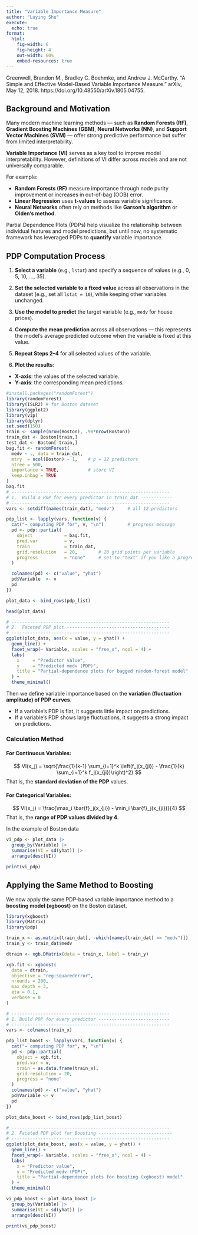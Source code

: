---
title: "Variable Importance Measure"
author: "Luying Shu"
execute:
  echo: true
format:
  html:
    fig-width: 6
    fig-height: 4
    out-width: 60%
    embed-resources: true
---

Greenwell, Brandon M., Bradley C. Boehmke, and Andrew J. McCarthy. “A Simple and Effective Model-Based Variable Importance Measure.” arXiv, May 12, 2018. https://doi.org/10.48550/arXiv.1805.04755.


## Background and Motivation

Many modern machine learning methods — such as **Random Forests (RF)**, **Gradient Boosting Machines (GBM)**, **Neural Networks (NN)**, and **Support Vector Machines (SVM)** — offer strong predictive performance but suffer from limited interpretability.

**Variable Importance (VI)** serves as a key tool to improve model interpretability. However, definitions of VI differ across models and are not universally comparable.

For example:

- **Random Forests (RF)** measure importance through node purity improvement or increases in out-of-bag (OOB) error.
- **Linear Regression** uses **t-values** to assess variable significance.
- **Neural Networks** often rely on methods like **Garson’s algorithm** or **Olden’s method**.

Partial Dependence Plots (PDPs) help visualize the relationship between individual features and model predictions, but until now, no systematic framework has leveraged PDPs to **quantify** variable importance.

## PDP Computation Process

1. **Select a variable** (e.g., `lstat`) and specify a sequence of values (e.g., 0, 5, 10, ..., 35).

2. **Set the selected variable to a fixed value** across all observations in the dataset (e.g., set all `lstat = 10`), while keeping other variables unchanged.

3. **Use the model to predict** the target variable (e.g., `medv` for house prices).

4. **Compute the mean prediction** across all observations — this represents the model’s average predicted outcome when the variable is fixed at this value.

5. **Repeat Steps 2–4** for all selected values of the variable.

6. **Plot the results**:
- **X-axis**: the values of the selected variable.
- **Y-axis**: the corresponding mean predictions.


```{r}
#install.packages("randomForest")
library(randomForest)
library(ISLR2) # for Boston dataset
library(ggplot2)
library(vip)
library(dplyr)
set.seed(150)
train <- sample(nrow(Boston), .98*nrow(Boston))
train_dat <- Boston[train,]
test_dat <- Boston[-train,]
bag.fit <- randomForest(
  medv ~ ., data = train_dat,
  mtry  = ncol(Boston) - 1,    # p = 12 predictors
  ntree = 500,
  importance = TRUE,           # store VI
  keep.inbag = TRUE
)
bag.fit
# ------------------------------------------------------------
# 1.  Build a PDP for every predictor in train_dat ------------
# ------------------------------------------------------------
vars <- setdiff(names(train_dat), "medv")     # all 12 predictors

pdp_list <- lapply(vars, function(v) {
  cat("→ computing PDP for", v, "\n")         # progress message
  pd <- pdp::partial(
    object            = bag.fit,
    pred.var          = v,
    train             = train_dat,
    grid.resolution   = 20,        # 20 grid points per variable
    progress          = "none"     # set to "text" if you like a progress bar
  )

  colnames(pd) <- c("value", "yhat")
  pd$Variable  <- v
  pd
})

plot_data <- bind_rows(pdp_list)

head(plot_data)

# ------------------------------------------------------------
# 2.  Faceted PDP plot ---------------------------------------
# ------------------------------------------------------------
ggplot(plot_data, aes(x = value, y = yhat)) +
  geom_line() +
  facet_wrap(~ Variable, scales = "free_x", ncol = 4) +
  labs(
    x     = "Predictor value",
    y     = "Predicted medv (PDP)",
    title = "Partial-dependence plots for bagged random-forest model"
  ) +
  theme_minimal()


```


Then we define variable importance based on the **variation (fluctuation amplitude) of PDP curves**.

- If a variable’s PDP is flat, it suggests little impact on predictions.
- If a variable’s PDP shows large fluctuations, it suggests a strong impact on predictions.


### Calculation Method

#### For Continuous Variables:
$$
VI(x_j) = \sqrt{\frac{1}{k-1} \sum_{i=1}^k \left(f_j(x_{ji}) - \frac{1}{k} \sum_{i=1}^k f_j(x_{ji})\right)^2}
$$
That is, the **standard deviation of the PDP** values.

#### For Categorical Variables:
$$
VI(x_j) = \frac{\max_i \bar{f}_j(x_{ji}) - \min_i \bar{f}_j(x_{ji})}{4}
$$
That is, the **range of PDP values divided by 4**.

In the example of Boston data

```{r}
vi_pdp <- plot_data |>
  group_by(Variable) |>
  summarise(VI = sd(yhat)) |>
  arrange(desc(VI))

print(vi_pdp)
```


## Applying the Same Method to Boosting

We now apply the same PDP-based variable importance method to a **boosting model (xgboost)** on the Boston dataset.

```{r}
library(xgboost)
library(Matrix)
library(pdp)

train_x <- as.matrix(train_dat[, -which(names(train_dat) == "medv")])
train_y <- train_dat$medv

dtrain <- xgb.DMatrix(data = train_x, label = train_y)

xgb.fit <- xgboost(
  data = dtrain,
  objective = "reg:squarederror",
  nrounds = 200,
  max_depth = 3,
  eta = 0.1,
  verbose = 0
)

# ------------------------------------------------------------
# 1. Build PDP for every predictor ---------------------------
# ------------------------------------------------------------
vars <- colnames(train_x)

pdp_list_boost <- lapply(vars, function(v) {
  cat("→ computing PDP for", v, "\n")
  pd <- pdp::partial(
    object = xgb.fit,
    pred.var = v,
    train = as.data.frame(train_x),
    grid.resolution = 20,
    progress = "none"
  )
  colnames(pd) <- c("value", "yhat")
  pd$Variable <- v
  pd
})

plot_data_boost <- bind_rows(pdp_list_boost)

# ------------------------------------------------------------
# 2. Faceted PDP plot for Boosting ----------------------------
# ------------------------------------------------------------
ggplot(plot_data_boost, aes(x = value, y = yhat)) +
  geom_line() +
  facet_wrap(~ Variable, scales = "free_x", ncol = 4) +
  labs(
    x = "Predictor value",
    y = "Predicted medv (PDP)",
    title = "Partial-dependence plots for boosting (xgboost) model"
  ) +
  theme_minimal()
```

```{r}
vi_pdp_boost <- plot_data_boost |>
  group_by(Variable) |>
  summarise(VI = sd(yhat)) |>
  arrange(desc(VI))

print(vi_pdp_boost)
```










